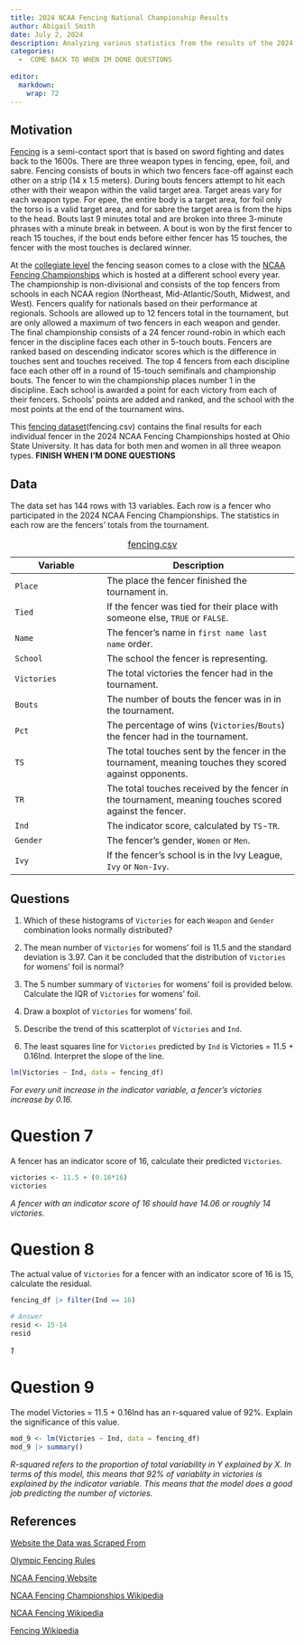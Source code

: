 ```yaml
---
title: 2024 NCAA Fencing National Championship Results
author: Abigail Smith
date: July 2, 2024
description: Analyzing various statistics from the results of the 2024 NCAA Fencing National Championships for both genders and all weapons. 
categories:
  -  COME BACK TO WHEN IM DONE QUESTIONS
  
editor: 
  markdown: 
    wrap: 72
---
```


## Motivation

[Fencing](https://en.wikipedia.org/wiki/Fencing){target="_blank"} is a semi-contact sport that is based on sword fighting and dates back to the 1600s. There are three weapon types in fencing, epee, foil, and sabre. Fencing consists of bouts in which two fencers face-off against each other on a strip (14 x 1.5 meters). During bouts fencers attempt to hit each other with their weapon within the valid target area. Target areas vary for each weapon type. For epee, the entire body is a target area, for foil only the torso is a valid target area, and for sabre the target area is from the hips to the head. Bouts last 9 minutes total and are broken into three 3-minute phrases with a minute break in between. A bout is won by the first fencer to reach 15 touches, if the bout ends before either fencer has 15 touches, the fencer with the most touches is
declared winner.

At the [collegiate level](https://en.wikipedia.org/wiki/Collegiate_fencing){target="_blank"}
the fencing season comes to a close with the [NCAA Fencing Championships](https://en.wikipedia.org/wiki/NCAA_Fencing_Championships){target="_blank"} which is hosted at a different school every year. The championship is non-divisional and consists of the top fencers from schools in each NCAA region (Northeast, Mid-Atlantic/South, Midwest, and West). Fencers qualify for nationals based on their performance at regionals. Schools are allowed up to 12 fencers total in the tournament, but are only allowed a maximum of two fencers in each weapon and gender. The final championship consists of a 24 fencer round-robin in which each fencer in the discipline faces each other in 5-touch bouts. Fencers are ranked based on descending indicator scores which is the difference in touches sent and touches received. The top 4 fencers from each discipline face each other off in a round of 15-touch semifinals and championship bouts. The fencer to win the championship places number 1 in the discipline. Each school is awarded a point for each victory from each of their fencers. Schools' points are added and ranked, and the school with the most points at the end of the tournament wins.

This [fencing dataset](fencing.csv){target="_blank"}(fencing.csv) contains the final results for each individual fencer in the 2024 NCAA Fencing Championships hosted at Ohio State University. It has data for both men and women in all three weapon types. **FINISH WHEN I'M DONE QUESTIONS**

## Data

The data set has 144 rows with 13 variables. Each row is a fencer who participated in the 2024 NCAA Fencing Championships. The statistics in each row are the fencers' totals from the tournament.

| Variable   | Description                                                                                                             |
|-----------------------|------------------------------------------------|
| `Place` | The place the fencer finished the tournament in. |
| `Tied` | If the fencer was tied for their place with someone else, `TRUE` or `FALSE`. |
| `Name` | The fencer's name in `first name last name` order. |
| `School` | The school the fencer is representing. |
| `Victories`   | The total victories the fencer had in the tournament. |
| `Bouts`  | The number of bouts the fencer was in in the tournament. |
| `Pct` | The percentage of wins (`Victories`/`Bouts`) the fencer had in the tournament. |
| `TS`  | The total touches sent by the fencer in the tournament, meaning touches they scored against opponents. |
| `TR` | The total touches received by the fencer in the tournament, meaning touches scored against the fencer. |
| `Ind` | The indicator score, calculated by `TS`-`TR`. |
| `Gender` | The fencer's gender, `Women` or `Men`. |
| `Ivy` | If the fencer's school is in the Ivy League, `Ivy` or `Non-Ivy`. |
: [fencing.csv](fencing.csv){target="_blank"}

## Questions

1.    Which of these histograms of `Victories` for each `Weapon` and `Gender` combination looks normally       distributed?

2.    The mean number of `Victories` for womens' foil is 11.5 and the standard deviation is 3.97. Can it       be concluded that the distribution of `Victories` for womens' foil is normal?

3.    The 5 number summary of `Victories` for womens' foil is provided below. Calculate the IQR of             `Victories` for womens' foil.

4.    Draw a boxplot of `Victories` for womens' foil. 

5.    Describe the trend of this scatterplot of `Victories` and `Ind`.

6.    The least squares line for `Victories` predicted by `Ind` is Victories = 11.5 + 0.16Ind. Interpret the slope of the line. 

```r
lm(Victories ~ Ind, data = fencing_df)
```

*For every unit increase in the indicator variable, a fencer's victories increase by 0.16.*

# Question 7

A fencer has an indicator score of 16, calculate their predicted `Victories`.

```r
victories <- 11.5 + (0.16*16)
victories
```

*A fencer with an indicator score of 16 should have 14.06 or roughly 14 victories.*

# Question 8

The actual value of `Victories` for a fencer with an indicator score of 16 is 15, calculate the residual.

```r
fencing_df |> filter(Ind == 16)
```

```r
# Answer
resid <- 15-14
resid
```

*1*

# Question 9

The model Victories = 11.5 + 0.16Ind has an r-squared value of 92%. Explain the significance of this value. 

```r
mod_9 <- lm(Victories ~ Ind, data = fencing_df)
mod_9 |> summary()
```

*R-squared refers to the proportion of total variability in Y explained by X. In terms of this model, this means that 92% of variablity in victories is explained by the indicator variable. This means that the model does a good job predicting the number of victories.*

## References

[Website the Data was Scraped From](https://ncaa.escrimeresults.com/ncaa2024.html){target="_blank"}

[Olympic Fencing Rules](https://www.nbcolympics.com/news/fencing-101-rules-and-scoring){target="_blank"}

[NCAA Fencing Website](https://www.ncaa.com/sports/fencing){target="_blank"}

[NCAA Fencing Championships Wikipedia](https://en.wikipedia.org/wiki/NCAA_Fencing_Championships){target="_blank"}

[NCAA Fencing Wikipedia](https://en.wikipedia.org/wiki/Collegiate_fencing){target="_blank"}

[Fencing Wikipedia](https://en.wikipedia.org/wiki/Fencing){target="_blank"}




